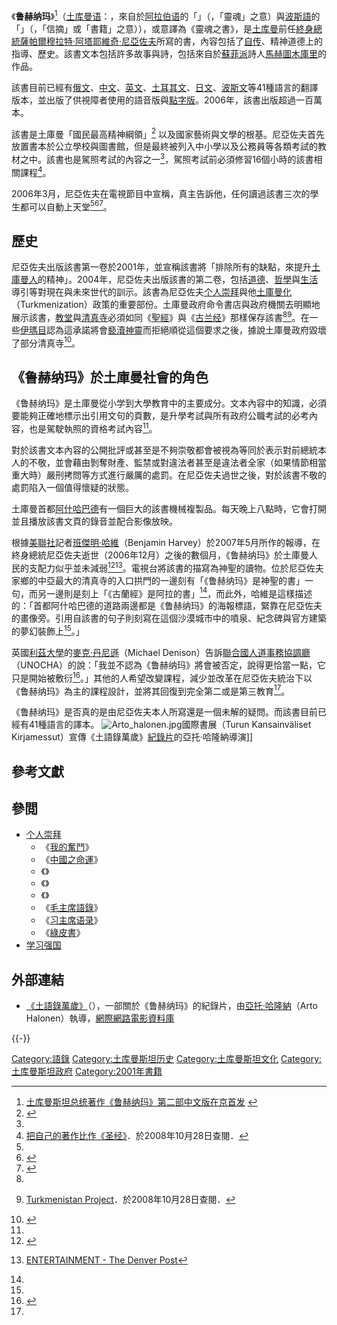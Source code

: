 {{Politics of Turkmenistan}}

《'''鲁赫纳玛'''》<ref>[http://www.mzb.com.cn/html/report/10638-1.htm 土库曼斯坦总统著作《鲁赫纳玛》第二部中文版在京首发] {{webarchive|url=https://web.archive.org/web/20151208141622/http://www.mzb.com.cn/html/report/10638-1.htm |date=2015-12-08 }}</ref>（[[土库曼语|土库曼语]]：{{lang|tk|'''Ruhnama'''}}，來自於[[阿拉伯语|阿拉伯语]]的「'''{{rtl-lang|ar|روح}}'''」（''{{unicode|rūḥ}}''，「靈魂」之意）與[[波斯語|波斯語]]的「'''{{lang|fa|نامه}}'''」（''{{unicode|nāmeh}}''，「信摘」或「書籍」之意）），或意譯為《靈魂之書》，是[[土库曼|土库曼]]前任[[終身總統|終身總統]][[薩帕爾穆拉特·阿塔耶維奇·尼亞佐夫|薩帕爾穆拉特·阿塔耶維奇·尼亞佐夫]]所寫的書，內容包括了[[自传|自传]]、精神道德上的指導、歷史。該書文本包括許多故事與詩，包括來自於[[蘇菲派|蘇菲派]]詩人[[馬赫圖木庫里|馬赫圖木庫里]]的作品。

該書目前已經有[[俄文|俄文]]、[[中文|中文]]、[[英文|英文]]、[[土耳其文|土耳其文]]、[[日文|日文]]、[[波斯文|波斯文]]等41種語言的翻譯版本，並出版了供視障者使用的語音版與[[點字版|點字版]]。2006年，該書出版超過一百萬本。

該書是土庫曼「國民最高精神綱領」<ref name="DFDaily">{{cite news|title=土库曼斯坦考驾驶执照 需研读总统著作|url=http://auto.163.com/06/0324/13/2D01DA09000816IH.html|publisher=[[东方早报|东方早报]]|author=[[田羽|田羽]]、[[黄维嘉|黄维嘉]]|date=2006年3月23日|accessdate=2008-10-28|archive-url=https://web.archive.org/web/20070807115253/http://auto.163.com/06/0324/13/2D01DA09000816IH.html|archive-date=2007年8月7日|dead-url=yes}}</ref> 以及國家藝術與文學的根基。尼亞佐夫首先放置書本於公立學校與圖書館，但是最終被列入中小學以及公務員等各類考試的教材之中。該書也是駕照考試的內容之一<ref name=DFDaily/>，駕照考試前必須修習16個小時的該書相關課程<ref name="Bible">[http://www.ssooee.com/html/11/n-319411.html 把自己的著作比作《圣经》]．於2008年10月28日查閱．</ref>。

2006年3月，尼亞佐夫在電視節目中宣稱，真主告訴他，任何讀過該書三次的學生都可以自動上天堂<ref name=DFDaily/><ref>{{cite web|url=http://www.bigsound.org/gvozh/?p=280|title=土庫曼:總統之死 部落客觀感|publisher=[[全球之聲|全球之聲]]（Global Voices Online）|author=Nathan Hamm|date=2006年12月22日|accessdate=2008-10-28}}{{dead link|date=2018年5月 |bot=InternetArchiveBot |fix-attempted=yes }}</ref><ref>{{cite news|title=強人「靈魂」、豐富油氣 左右中亞政治|url=http://city.udn.com/125/2004766?tpno=24&cate_no=0|author=[[龍舒甲|龍舒甲]]|publisher=[[聯合報|聯合報]]|date=2006年12月23日|accessdate=2008-10-28}}</ref>。

== 歷史 ==
尼亞佐夫出版該書第一卷於2001年，並宣稱該書將「排除所有的缺點，來提升[[土庫曼人|土庫曼人]]的精神」。2004年，尼亞佐夫出版該書的第二卷，包括[[道德|道德]]、[[哲學|哲學]]與[[生活|生活]]導引等對現在與未來世代的訓示。該書為尼亞佐夫[[个人崇拜|个人崇拜]]與他[[土庫曼化|土庫曼化]]（Turkmenization）政策的重要部份。土庫曼政府命令書店與政府機關去明顯地展示該書，[[教堂|教堂]]與[[清真寺|清真寺]]必須如同《[[聖經|聖經]]》與《[[古兰经|古兰经]]》那樣保存該書<ref name=Bible/><ref>{{en icon}}[http://www.eurasianet.org/turkmenistan.project/index.php?page=wnb/editor/wnb20050817&lang=eng Turkmenistan Project]．於2008年10月28日查閱．</ref>。在一些[[伊瑪目|伊瑪目]]認為這承諾將會[[褻瀆|褻瀆神靈]]而拒絕順從這個要求之後，據說土庫曼政府毀壞了部分清真寺<ref>{{cite news|author=Felix Corley|publisher=[[Forum_18|Forum 18]]|url=http://www.forum18.org/Archive.php?article_id=522|title=TURKMENISTAN: President's personality cult imposed on religious communities|language=en|date=2005年3月1日|accessdate=2008-10-28|archive-url=https://web.archive.org/web/20070608110518/http://www.forum18.org/Archive.php?article_id=522|archive-date=2007年6月8日|dead-url=yes}}</ref>。

== 《鲁赫纳玛》於土庫曼社會的角色 ==
《鲁赫纳玛》是土庫曼從小学到大學教育中的主要成分。文本內容中的知識，必須要能夠正確地標示出引用文句的頁數，是升學考試與所有政府公職考試的必考內容，也是駕駛執照的資格考試內容<ref name=DFDaily/>。

對於該書文本內容的公開批評或甚至是不夠崇敬都會被視為等同於表示對前總統本人的不敬，並會藉由剝奪財產、監禁或對違法者甚至是違法者全家（如果情節相當重大時）嚴刑拷問等方式進行嚴厲的處罰。在尼亞佐夫過世之後，對於該書不敬的處罰陷入一個值得懷疑的狀態。

土庫曼首都[[阿什哈巴德|阿什哈巴德]]有一個巨大的該書機械複製品。每天晚上八點時，它會打開並且播放該書文頁的錄音並配合影像放映。

根據[[美聯社|美聯社]]記者[[班傑明·哈維|班傑明·哈維]]（Benjamin Harvey）於2007年5月所作的報導，在終身總統尼亞佐夫逝世（2006年12月）之後的數個月，《鲁赫纳玛》於土庫曼人民的支配力似乎並未減弱<ref name="APNews">{{cite news|url=http://www.thefreelibrary.com/Book+offers+glimpse+into+Turkmenistan-a01610685285|title=Book offers glimpse into Turkmenistan|author=Benjamin Harvey|publisher=[[美國聯合通訊社|AP News]]|date=2007年5月27日|accessdate=2008-10-28|language=en}}</ref><ref>{{en icon}}[http://www.denverpost.com/entertainment/ci_5997314 ENTERTAINMENT - The Denver Post]</ref>。電視台將該書的描寫為神聖的讀物。位於尼亞佐夫家鄉的中亞最大的清真寺的入口拱門的一邊刻有「《鲁赫纳玛》是神聖的書」一句，而另一邊則是刻上「《古蘭經》是阿拉的書」<ref name=APNews/>，而此外，哈維是這樣描述的：「首都阿什哈巴德的道路兩邊都是《鲁赫纳玛》的海報標語，緊靠在尼亞佐夫的畫像旁。引用自該書的句子則刻寫在這個沙漠城市中的噴泉、紀念碑與官方建築的夢幻裝飾上<ref name=APNews/>。」

英國[[利茲大學|利茲大學]]的[[麥克·丹尼遜|麥克·丹尼遜]]（Michael Denison）告訴[[聯合國人道事務協調廳|聯合國人道事務協調廳]]（UNOCHA）的{{Link-en|綜合地區資訊網|IRIN}}說：「我並不認為《鲁赫纳玛》將會被否定，說得更恰當一點，它只是開始被敷衍<ref name="IRIN">{{cite news|title=TURKMENISTAN: President sworn in amid cautious hope for change|url=http://www.irinnews.org/Report.aspx?ReportId=70173|publisher=[[綜合地區訊息網|綜合地區訊息網]]（IRIN）|date=2007年2月15日|accessdate=2008-10-28|language=en}}</ref>。」其他的人希望改變課程，減少並改革在尼亞佐夫統治下以《鲁赫纳玛》為主的課程設計，並將其回復到完全第二或是第三教育<ref name=IRIN/>。

《鲁赫纳玛》是否真的是由尼亞佐夫本人所寫還是一個未解的疑問。而該書目前已經有41種語言的譯本。
[[File:Arto_halonen.jpg|thumb]]國際書展（Turun Kansainväliset Kirjamessut）宣傳《土語錄萬歲》[[紀錄片|紀錄片]]的亞托·哈隆納導演]]

== 參考文獻 ==
{{reflist|2}}

== 參閲==
{{div col|2}}
*[[个人崇拜|个人崇拜]]
**《[[我的奮鬥|我的奮鬥]]》
**《[[中國之命運|中國之命運]]》
**《{{link-ko|國家、革命與我|국가와 혁명과 나}}》
**《{{link-ko|民族的底力|민족의 저력}}》
**《{{link-ko|民族中興之路|민족중흥의 길}}》
**《[[毛主席語錄|毛主席語錄]]》
**《[[习主席语录|习主席语录]]》
**《[[綠皮書_(利比亞)|綠皮書]]》
*[[学习强国|学习强国]]
{{div col end}}

== 外部連結 ==
* {{en icon}}[http://www.shadowoftheholybook.net 《土語錄萬歲》]（{{Tsl|fi|Pyhän kirjan varjo}}），一部關於《鲁赫纳玛》的紀錄片，由[[亞托·哈隆納|亞托·哈隆納]]（Arto Halonen）執導，[http://www.imdb.com/title/tt1139618/ 網際網路電影資料庫]
{{-}}
{{Authority control}}
[[Category:語錄|Category:語錄]]
[[Category:土库曼斯坦历史|Category:土库曼斯坦历史]]
[[Category:土库曼斯坦文化|Category:土库曼斯坦文化]]
[[Category:土库曼斯坦政府|Category:土库曼斯坦政府]]
[[Category:2001年書籍|Category:2001年書籍]]